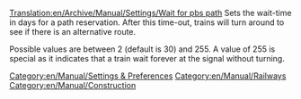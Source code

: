[[Translation:en/Archive/Manual/Settings/Wait for pbs path]]
Sets the wait-time in days for a path reservation. After this time-out, trains will turn around to see if there is an alternative route. 

Possible values are between 2 (default is 30) and 255. A value of 255 is special as it indicates that a train wait forever at the signal without turning.

[[Category:en/Manual/Settings & Preferences]]
[[Category:en/Manual/Railways]]
[[Category:en/Manual/Construction]]
{{en/Stub}}